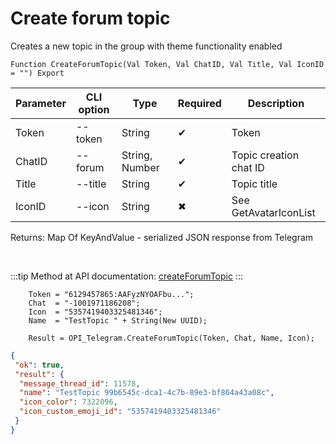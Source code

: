 ﻿---
sidebar_position: 2
description: Create forum topic and other functions to work with Telegram in the Open Integration Package, a free open-source integration library for 1C:Enterprise 8, OneScript and CLI
keywords: [1C, 1С, 1С:Enterprise, 1С:Enterprise 8.3, API, Integration, Services, Exchange, OneScript, CLI, Telegram]
---


# Create forum topic
 Creates a new topic in the group with theme functionality enabled



`Function CreateForumTopic(Val Token, Val ChatID, Val Title, Val IconID = "") Export`

  | Parameter | CLI option | Type | Required | Description |
  |-|-|-|-|-|
  | Token | --token | String | &#x2714; | Token |
  | ChatID | --forum | String, Number | &#x2714; | Topic creation chat ID |
  | Title | --title | String | &#x2714; | Topic title |
  | IconID | --icon | String | &#x2716; | See GetAvatarIconList |

  
  Returns:  Map Of KeyAndValue - serialized JSON response from Telegram

<br/>

:::tip
Method at API documentation: [createForumTopic](https://core.telegram.org/bots/api#createforumtopic)
:::
<br/>



```bsl title="1C:Enterprise/OneScript code example"
    Token = "6129457865:AAFyzNYOAFbu...";
    Chat  = "-1001971186208";
    Icon  = "5357419403325481346";
    Name  = "TestTopic " + String(New UUID);

    Result = OPI_Telegram.CreateForumTopic(Token, Chat, Name, Icon);
```
 



```json title="Result"
{
 "ok": true,
 "result": {
  "message_thread_id": 11578,
  "name": "TestTopic 99b6545c-dca1-4c7b-89e3-bf864a43a08c",
  "icon_color": 7322096,
  "icon_custom_emoji_id": "5357419403325481346"
 }
}
```
